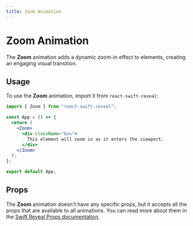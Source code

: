 ```yaml
---
title: Zoom Animation
---
```


# Zoom Animation

The **Zoom** animation adds a dynamic zoom-in effect to elements, creating an engaging visual transition.

## Usage

To use the **Zoom** animation, import it from `react-swift-reveal`:

```jsx filename="App.jsx" {3} copy
import { Zoom } from "react-swift-reveal";

const App = () => {
  return (
    <Zoom>
      <div className="box">
        This element will zoom in as it enters the viewport.
      </div>
    </Zoom>
  );
};

export default App;
```

## Props

The **Zoom** animation doesn't have any specific props, but it accepts all the props that are available to all animations. You can read more about them in the [Swift Reveal Props documentation](/animations/props/).
